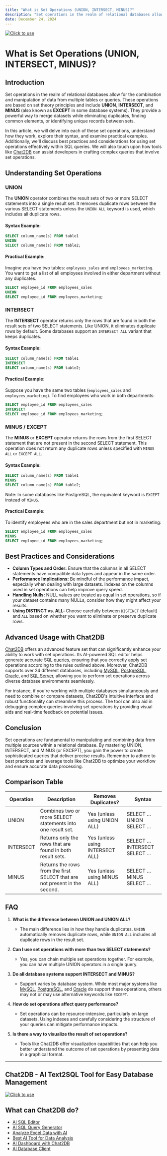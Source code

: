 ```yaml
---
title: "What is Set Operations (UNION, INTERSECT, MINUS)?"
description: "Set operations in the realm of relational databases allow for the combination and manipulation of data from multiple tables or queries. These operations are based on set theory principles and include UNION, INTERSECT, and MINUS (also known as EXCEPT in some database systems)."
date: December 24, 2024
---
```

[![Click to use](/image/blog/bg/chat2db1.png)](https://app.chat2db.ai/)
# What is Set Operations (UNION, INTERSECT, MINUS)?

## Introduction

Set operations in the realm of relational databases allow for the combination and manipulation of data from multiple tables or queries. These operations are based on set theory principles and include **UNION**, **INTERSECT**, and **MINUS** (also known as **EXCEPT** in some database systems). They provide a powerful way to merge datasets while eliminating duplicates, finding common elements, or identifying unique records between sets.

In this article, we will delve into each of these set operations, understand how they work, explore their syntax, and examine practical examples. Additionally, we'll discuss best practices and considerations for using set operations effectively within SQL queries. We will also touch upon how tools like [Chat2DB](https://chat2db.ai) can assist developers in crafting complex queries that involve set operations.

## Understanding Set Operations

### UNION

The **UNION** operator combines the result sets of two or more SELECT statements into a single result set. It removes duplicate rows between the various SELECT statements unless the `UNION ALL` keyword is used, which includes all duplicate rows.

#### Syntax Example:
```sql
SELECT column_name(s) FROM table1
UNION
SELECT column_name(s) FROM table2;
```

#### Practical Example:
Imagine you have two tables: `employees_sales` and `employees_marketing`. You want to get a list of all employees involved in either department without any duplicates.

```sql
SELECT employee_id FROM employees_sales
UNION
SELECT employee_id FROM employees_marketing;
```

### INTERSECT

The **INTERSECT** operator returns only the rows that are found in both the result sets of two SELECT statements. Like UNION, it eliminates duplicate rows by default. Some databases support an `INTERSECT ALL` variant that keeps duplicates.

#### Syntax Example:
```sql
SELECT column_name(s) FROM table1
INTERSECT
SELECT column_name(s) FROM table2;
```

#### Practical Example:
Suppose you have the same two tables (`employees_sales` and `employees_marketing`). To find employees who work in both departments:

```sql
SELECT employee_id FROM employees_sales
INTERSECT
SELECT employee_id FROM employees_marketing;
```

### MINUS / EXCEPT

The **MINUS** or **EXCEPT** operator returns the rows from the first SELECT statement that are not present in the second SELECT statement. This operation does not return any duplicate rows unless specified with `MINUS ALL` or `EXCEPT ALL`.

#### Syntax Example:
```sql
SELECT column_name(s) FROM table1
MINUS
SELECT column_name(s) FROM table2;
```

Note: In some databases like PostgreSQL, the equivalent keyword is `EXCEPT` instead of `MINUS`.

#### Practical Example:
To identify employees who are in the sales department but not in marketing:

```sql
SELECT employee_id FROM employees_sales
MINUS
SELECT employee_id FROM employees_marketing;
```

## Best Practices and Considerations

- **Column Types and Order:** Ensure that the columns in all SELECT statements have compatible data types and appear in the same order.
- **Performance Implications:** Be mindful of the performance impact, especially when dealing with large datasets. Indexes on the columns used in set operations can help improve query speed.
- **Handling Nulls:** NULL values are treated as equal in set operations, so if your dataset contains many NULLs, consider how they might affect your results.
- **Using DISTINCT vs. ALL:** Choose carefully between `DISTINCT` (default) and `ALL` based on whether you want to eliminate or preserve duplicate rows.

## Advanced Usage with Chat2DB

[Chat2DB](https://chat2db.ai) offers an advanced feature set that can significantly enhance your ability to work with set operations. Its AI-powered SQL editor helps generate accurate SQL [queries](https://chat2db.ai/feature/ai-sql-query-generator), ensuring that you correctly apply set operations according to the rules outlined above. Moreover, Chat2DB supports over 24 different databases, including [MySQL](https://chat2db.ai/client/mysql), [PostgreSQL](https://chat2db.ai/client/postgresql), [Oracle](https://chat2db.ai/client/oracle), and [SQL Server](https://chat2db.ai/client/sqlserver), allowing you to perform set operations across diverse database environments seamlessly.

For instance, if you're working with multiple databases simultaneously and need to combine or compare datasets, Chat2DB's intuitive interface and robust functionality can streamline this process. The tool can also aid in debugging complex queries involving set operations by providing visual aids and real-time feedback on potential issues.

## Conclusion

Set operations are fundamental to manipulating and combining data from multiple sources within a relational database. By mastering UNION, INTERSECT, and MINUS (or EXCEPT), you gain the power to create sophisticated queries that deliver precise results. Remember to adhere to best practices and leverage tools like Chat2DB to optimize your workflow and ensure accurate data processing.

## Comparison Table

| Operation | Description | Removes Duplicates? | Syntax |
|-----------|-------------|---------------------|--------|
| UNION     | Combines two or more SELECT statements into one result set. | Yes (unless using UNION ALL) | SELECT ... UNION SELECT ... |
| INTERSECT | Returns only the rows that are found in both result sets. | Yes (unless using INTERSECT ALL) | SELECT ... INTERSECT SELECT ... |
| MINUS     | Returns the rows from the first SELECT that are not present in the second. | Yes (unless using MINUS ALL) | SELECT ... MINUS SELECT ... |

## FAQ

1. **What is the difference between UNION and UNION ALL?**
   - The main difference lies in how they handle duplicates. `UNION` automatically removes duplicate rows, while `UNION ALL` includes all duplicate rows in the result set.

2. **Can I use set operations with more than two SELECT statements?**
   - Yes, you can chain multiple set operations together. For example, you can have multiple UNION operators in a single query.

3. **Do all database systems support INTERSECT and MINUS?**
   - Support varies by database system. While most major systems like [MySQL](https://chat2db.ai/client/mysql), [PostgreSQL](https://chat2db.ai/client/postgresql), and [Oracle](https://chat2db.ai/client/oracle) do support these operations, others may not or may use alternative keywords like `EXCEPT`.

4. **How do set operations affect query performance?**
   - Set operations can be resource-intensive, particularly on large datasets. Using indexes and carefully considering the structure of your queries can mitigate performance impacts.

5. **Is there a way to visualize the result of set operations?**
   - Tools like Chat2DB offer visualization capabilities that can help you better understand the outcome of set operations by presenting data in a graphical format.

---

## Chat2DB - AI Text2SQL Tool for Easy Database Management

[![Click to use](/image/blog/chat2db.png)](https://app.chat2db.ai/)

## What can Chat2DB do?

- [AI SQL Editor](https://chat2db.ai/feature/AI%20SQL%20Editor)
- [AI SQL Query Generator](https://chat2db.ai/feature/AI%20SQL%20Query%20Generator)
- [Analyze Excel Data with AI](https://chat2db.ai/feature/Analyze%20Excel%20Data%20with%20AI)
- [Best AI Tool for Data Analysis](https://chat2db.ai/feature/Best%20AI%20Tool%20for%20Data%20Analysis)
- [AI Dashboard with Chat2DB](https://chat2db.ai/feature/AI%20Dashboard%20with%20Chat2DB)
- [AI Database Client](https://chat2db.ai/feature/AI%20Database%20Client)
